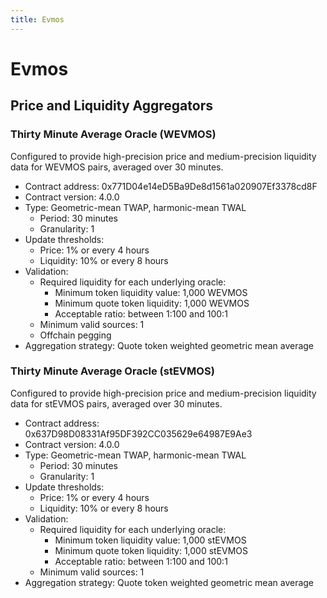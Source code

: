 ```yaml
---
title: Evmos
---
```



# Evmos

## Price and Liquidity Aggregators

### Thirty Minute Average Oracle (WEVMOS)

Configured to provide high-precision price and medium-precision liquidity data for WEVMOS pairs, averaged over 30 minutes.

- Contract address: 0x771D04e14eD5Ba9De8d1561a020907Ef3378cd8F
- Contract version: 4.0.0
- Type: Geometric-mean TWAP, harmonic-mean TWAL
  - Period: 30 minutes
  - Granularity: 1
- Update thresholds:
  - Price: 1% or every 4 hours
  - Liquidity: 10% or every 8 hours
- Validation:
  - Required liquidity for each underlying oracle:
    - Minimum token liquidity value: 1,000 WEVMOS
    - Minimum quote token liquidity: 1,000 WEVMOS
    - Acceptable ratio: between 1:100 and 100:1
  - Minimum valid sources: 1
  - Offchain pegging
- Aggregation strategy: Quote token weighted geometric mean average

### Thirty Minute Average Oracle (stEVMOS)

Configured to provide high-precision price and medium-precision liquidity data for stEVMOS pairs, averaged over 30 minutes.

- Contract address: 0x637D98D08331Af95DF392CC035629e64987E9Ae3
- Contract version: 4.0.0
- Type: Geometric-mean TWAP, harmonic-mean TWAL
  - Period: 30 minutes
  - Granularity: 1
- Update thresholds:
  - Price: 1% or every 4 hours
  - Liquidity: 10% or every 8 hours
- Validation:
  - Required liquidity for each underlying oracle:
    - Minimum token liquidity value: 1,000 stEVMOS
    - Minimum quote token liquidity: 1,000 stEVMOS
    - Acceptable ratio: between 1:100 and 100:1
  - Minimum valid sources: 1
- Aggregation strategy: Quote token weighted geometric mean average
